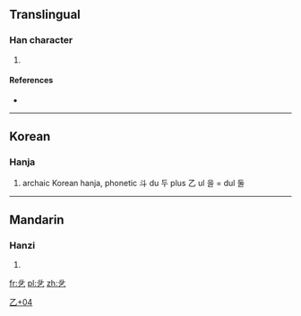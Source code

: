 ==Translingual==

===Han character===
{{Han char|rn=5|rad=乙|as=04|sn=5|four=|canj=YJN|ids=⿱斗乙}}

# {{defn|Han|sort=乙04}}

====References====
* {{Han ref|kx=0084.101|hdz=10053.011|uh=4E67|ud=20071}}

----

==Korean==

===Hanja===
{{ko-hanja|hangeul=둘|rv=dul|mr=tul|y=twul}}

# {{defn|lang=ko|sort=乙04}} archaic Korean hanja, phonetic 斗 du 두 plus 乙 ul 을 = dul 둘

[[Category:Korean-only CJKV Characters|乙+04]]

----

==Mandarin==

===Hanzi===
{{cmn-hanzi|pin=[[dou]]|wg=tou}}

# {{defn|lang=cmn|sort=乙04}}

[[fr:乧]]
[[pl:乧]]
[[zh:乧]]